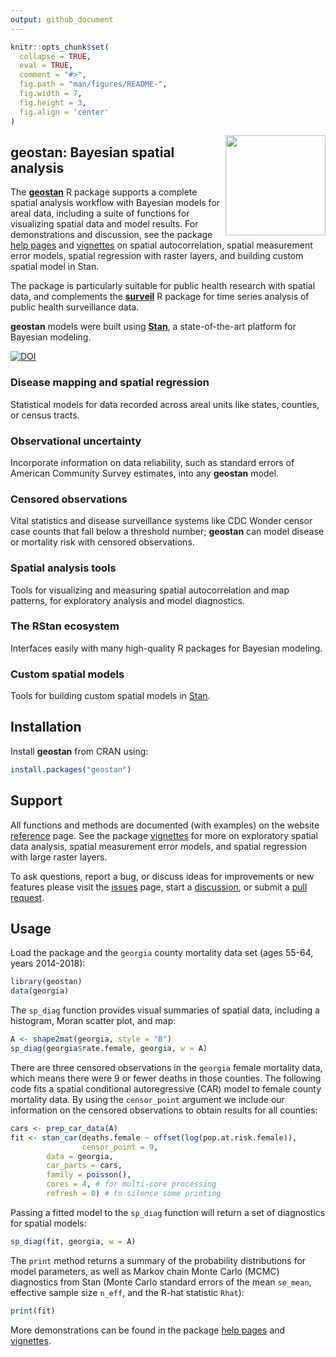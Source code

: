 ```yaml
---
output: github_document
---
```


<!-- README.md is generated from README.Rmd. Please edit that file -->

```r
knitr::opts_chunk$set(
  collapse = TRUE,
  eval = TRUE,
  comment = "#>",
  fig.path = "man/figures/README-",
  fig.width = 7,
  fig.height = 3,
  fig.align = 'center'
)
```

<img src="man/figures/logo.png" align="right" width="160" />

## geostan: Bayesian spatial analysis

The [**geostan**](https://connordonegan.github.io/geostan/) R package supports a complete spatial analysis workflow with Bayesian models for areal data, including a suite of functions for visualizing spatial data and model results. For demonstrations and discussion, see the package [help pages](https://connordonegan.github.io/geostan/reference/index.html) and [vignettes](https://connordonegan.github.io/geostan/articles/index.html) on spatial autocorrelation, spatial measurement error models, spatial regression with raster layers, and building custom spatial model in Stan.

The package is particularly suitable for public health research with spatial data, and complements the [**surveil**](https://connordonegan.github.io/surveil/) R package for time series analysis of public health surveillance data.

**geostan** models were built using [**Stan**](https://mc-stan.org), a state-of-the-art platform for Bayesian modeling.

[![DOI](https://joss.theoj.org/papers/10.21105/joss.04716/status.svg)](https://doi.org/10.21105/joss.04716)

### Disease mapping and spatial regression

Statistical models for data recorded across areal units like states, counties, or census tracts.  

### Observational uncertainty 

Incorporate information on data reliability, such as standard errors of American Community Survey estimates, into any **geostan** model.

### Censored observations

Vital statistics and disease surveillance systems like CDC Wonder censor case counts that fall below a threshold number; **geostan** can model disease or mortality risk with censored observations.

### Spatial analysis tools

Tools for visualizing and measuring spatial autocorrelation and map patterns, for exploratory analysis and model diagnostics. 

### The RStan ecosystem

Interfaces easily with many high-quality R packages for Bayesian modeling.

### Custom spatial models

Tools for building custom spatial models in [Stan](https://mc-stan.org/).

## Installation

Install **geostan** from CRAN using:

``` r
install.packages("geostan")
```

## Support

All functions and methods are documented (with examples) on the website [reference](https://connordonegan.github.io/geostan/reference/index.html) page. See the package [vignettes](https://connordonegan.github.io/geostan/articles/index.html) for more on exploratory spatial data analysis, spatial measurement error models, and spatial regression with large raster layers.

To ask questions, report a bug, or discuss ideas for improvements or new features please visit the [issues](https://github.com/ConnorDonegan/geostan/issues) page, start a [discussion](https://github.com/ConnorDonegan/geostan/discussions), or submit a [pull request](https://github.com/ConnorDonegan/geostan/pulls).

## Usage

Load the package and the `georgia` county mortality data set (ages 55-64, years 2014-2018):
```r
library(geostan)
data(georgia)
```

The `sp_diag` function provides visual summaries of spatial data, including a histogram, Moran scatter plot, and map:

```r
A <- shape2mat(georgia, style = "B")
sp_diag(georgia$rate.female, georgia, w = A)
```

There are three censored observations in the `georgia` female mortality data, which means there were 9 or fewer deaths in those counties. The following code fits a spatial conditional autoregressive (CAR) model to female county mortality data. By using the `censor_point` argument we include our information on the censored observations to obtain results for all counties:

```r
cars <- prep_car_data(A)
fit <- stan_car(deaths.female ~ offset(log(pop.at.risk.female)),
                censor_point = 9,
		data = georgia,
		car_parts = cars,
		family = poisson(),
		cores = 4, # for multi-core processing
		refresh = 0) # to silence some printing
```
Passing a fitted model to the `sp_diag` function will return a set of diagnostics for spatial models:
```r
sp_diag(fit, georgia, w = A)
```

The `print` method returns a summary of the probability distributions for model parameters, as well as Markov chain Monte Carlo (MCMC) diagnostics from Stan (Monte Carlo standard errors of the mean `se_mean`, effective sample size `n_eff`, and the R-hat statistic `Rhat`):

```r
print(fit)
```
More demonstrations can be found in the package [help pages](https://connordonegan.github.io/geostan/reference/index.html) and [vignettes](https://connordonegan.github.io/geostan/articles/index.html).

